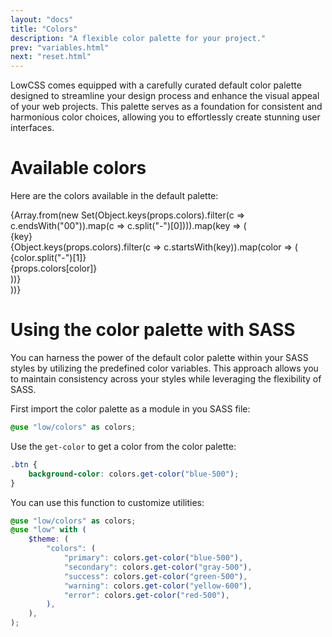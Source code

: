```yaml
---
layout: "docs"
title: "Colors"
description: "A flexible color palette for your project."
prev: "variables.html"
next: "reset.html"
---
```


LowCSS comes equipped with a carefully curated default color palette designed to streamline your design process and enhance the visual appeal of your web projects. This palette serves as a foundation for consistent and harmonious color choices, allowing you to effortlessly create stunning user interfaces.

# Available colors

Here are the colors available in the default palette:

<div className="">
{Array.from(new Set(Object.keys(props.colors).filter(c => c.endsWith("00")).map(c => c.split("-")[0]))).map(key => (
    <div key={key} className="mb-4">
        <div className="text-lg font-bold mb-1">{key}</div>
        <div className="w-full grid grid-cols-3 md:grid-cols-9 gap-2">
        {Object.keys(props.colors).filter(c => c.startsWith(key)).map(color => (
            <div key={color} className="w-full">
                <div className={`bg-${color} rounded w-full h-10 mb-2`} />
                <div className="text-xs text-gray-700 font-bold">{color.split("-")[1]}</div>
                <div className="text-2xs text-gray-500">{props.colors[color]}</div>
            </div>
        ))}
        </div>
    </div>
))}
</div>



# Using the color palette with SASS

You can harness the power of the default color palette within your SASS styles by utilizing the predefined color variables. This approach allows you to maintain consistency across your styles while leveraging the flexibility of SASS.

First import the color palette as a module in you SASS file:

```scss
@use "low/colors" as colors;
```

Use the `get-color` to get a color from the color palette:

```scss
.btn {
    background-color: colors.get-color("blue-500");
}
```

You can use this function to customize utilities:

```scss
@use "low/colors" as colors;
@use "low" with (
    $theme: (
        "colors": (
            "primary": colors.get-color("blue-500"),
            "secondary": colors.get-color("gray-500"),
            "success": colors.get-color("green-500"),
            "warning": colors.get-color("yellow-600"),
            "error": colors.get-color("red-500"),
        ),
    ),
);
```
